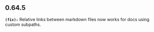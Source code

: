 ## 0.64.5
**`(fix):`** Relative links between markdown files now works for docs using custom subpaths. 


